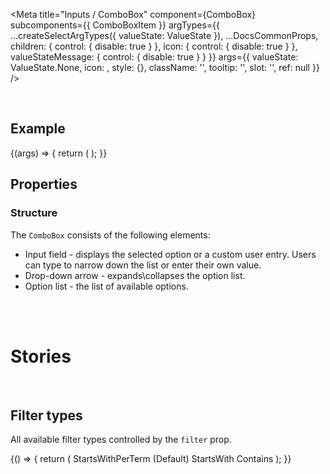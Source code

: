 
<Meta
  title="Inputs / ComboBox"
  component={ComboBox}
  subcomponents={{ ComboBoxItem }}
  argTypes={{
    ...createSelectArgTypes({ valueState: ValueState }),
    ...DocsCommonProps,
    children: { control: { disable: true } },
    icon: { control: { disable: true } },
    valueStateMessage: { control: { disable: true } }
  }}
  args={{
    valueState: ValueState.None,
    icon: <Icon name="employee" />,
    style: {},
    className: '',
    tooltip: '',
    slot: '',
    ref: null
  }}
/>

<DocsHeader />

<br />

## Example

<Canvas>
  <Story name="Default">
    {(args) => {
      return (
        <ComboBox {...args}>
          <ComboBoxItem text="ComboBox Entry 1" />
          <ComboBoxItem text="ComboBox Entry 2" />
          <ComboBoxItem text="ComboBox Entry 3" />
          <ComboBoxItem text="ComboBox Entry 4" />
          <ComboBoxItem text="ComboBox Entry 5" />
        </ComboBox>
      );
    }}
  </Story>
</Canvas>

## Properties

<ArgsTable story="." />
<div style={{ fontFamily: 'var(--sapFontFamily)', fontSize: 'var(--sapFontSize)', color: 'var(--sapTextColor)' }}>
  <h3>Structure</h3>
  The <code>ComboBox</code> consists of the following elements:
  <ul>
    <li>
      Input field - displays the selected option or a custom user entry. Users can type to narrow down the list or enter
      their own value.
    </li>
    <li>Drop-down arrow - expands\collapses the option list.</li>
    <li>Option list - the list of available options.</li>
  </ul>
</div>

<br />
<br />

# Stories

<br />

## Filter types

All available filter types controlled by the `filter` prop.

<Canvas>
  <Story name="Filter types">
    {() => {
      return (
        <FlexBox justifyContent={FlexBoxJustifyContent.SpaceBetween}>
          <FlexBox direction={FlexBoxDirection.Column}>
            <Label>StartsWithPerTerm (Default)</Label>
            <ComboBox filter="StartsWithPerTerm">
              <ComboBoxItem text="Austria" />
              <ComboBoxItem text="United Arab Emirates" />
              <ComboBoxItem text="Czech Republic" />
              <ComboBoxItem text="United Kingdom" />
              <ComboBoxItem text="China" />
              <ComboBoxItem text="Ukraine" />
              <ComboBoxItem text="Australia" />
              <ComboBoxItem text="Russia" />
            </ComboBox>
          </FlexBox>
          <FlexBox direction={FlexBoxDirection.Column}>
            <Label>StartsWith</Label>
            <ComboBox filter="StartsWith">
              <ComboBoxItem text="Austria" />
              <ComboBoxItem text="United Arab Emirates" />
              <ComboBoxItem text="Czech Republic" />
              <ComboBoxItem text="United Kingdom" />
              <ComboBoxItem text="China" />
              <ComboBoxItem text="Ukraine" />
              <ComboBoxItem text="Australia" />
              <ComboBoxItem text="Russia" />
            </ComboBox>
          </FlexBox>
          <FlexBox direction={FlexBoxDirection.Column}>
            <Label>Contains</Label>
            <ComboBox filter="Contains">
              <ComboBoxItem text="Austria" />
              <ComboBoxItem text="United Arab Emirates" />
              <ComboBoxItem text="Czech Republic" />
              <ComboBoxItem text="United Kingdom" />
              <ComboBoxItem text="China" />
              <ComboBoxItem text="Ukraine" />
              <ComboBoxItem text="Australia" />
              <ComboBoxItem text="Russia" />
            </ComboBox>
          </FlexBox>
        </FlexBox>
      );
    }}
  </Story>
</Canvas>
